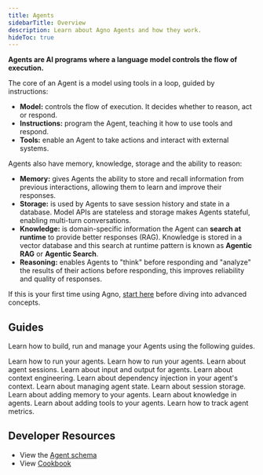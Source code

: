 ```yaml
---
title: Agents
sidebarTitle: Overview
description: Learn about Agno Agents and how they work.
hideToc: true
---
```


**Agents are AI programs where a language model controls the flow of execution.**

The core of an Agent is a model using tools in a loop, guided by instructions:

- **Model:** controls the flow of execution. It decides whether to reason, act or respond.
- **Instructions:** program the Agent, teaching it how to use tools and respond.
- **Tools:** enable an Agent to take actions and interact with external systems.

Agents also have memory, knowledge, storage and the ability to reason:

- **Memory:** gives Agents the ability to store and recall information from previous interactions, allowing them to learn and improve their responses.
- **Storage:** is used by Agents to save session history and state in a database. Model APIs are stateless and storage makes Agents stateful, enabling multi-turn conversations.
- **Knowledge:** is domain-specific information the Agent can **search at runtime** to provide better responses (RAG). Knowledge is stored in a vector database and this search at runtime pattern is known as **Agentic RAG** or **Agentic Search**.
- **Reasoning:** enables Agents to "think" before responding and "analyze" the results of their actions before responding, this improves reliability and quality of responses.

<Tip>

If this is your first time using Agno, [start here](/introduction/quickstart) before diving into advanced concepts.

</Tip>

## Guides

Learn how to build, run and manage your Agents using the following guides.

<CardGroup cols={2}>
  <Card
    title="Building Agents"
    icon="wrench"
    iconType="duotone"
    href="/concepts/agents/building-agents"
  >
    Learn how to run your agents.
  </Card>
  <Card
    title="Running Agents"
    icon="user-robot"
    iconType="duotone"
    href="/concepts/agents/running-agents"
  >
    Learn how to run your agents.
  </Card>
  <Card
    title="Agent Sessions"
    icon="comments"
    iconType="duotone"
    href="/concepts/agents/sessions"
  >
    Learn about agent sessions.
  </Card>
  <Card
    title="Input & Output"
    icon="fire"
    iconType="duotone"
    href="/concepts/agents/input-output"
  >
    Learn about input and output for agents.
  </Card>
  <Card
    title="Context Engineering"
    icon="file-lines"
    iconType="duotone"
    href="/concepts/agents/context"
  >
    Learn about context engineering.
  </Card>
  <Card
    title="Dependencies"
    icon="brackets-curly"
    iconType="duotone"
    href="/concepts/agents/dependencies"
  >
    Learn about dependency injection in your agent's context.
  </Card>
  <Card
    title="Agent State"
    icon="crystal-ball"
    iconType="duotone"
    href="/concepts/agents/state"
  >
    Learn about managing agent state.
  </Card>
  <Card
    title="Agent Storage"
    icon="database"
    iconType="duotone"
    href="/concepts/agents/storage"
  >
    Learn about session storage.
  </Card>
  <Card
    title="Memory"
    icon="head-side-brain"
    iconType="duotone"
    href="/concepts/agents/memory"
  >
    Learn about adding memory to your agents.
  </Card>
  <Card
    title="Knowledge"
    icon="books"
    iconType="duotone"
    href="/concepts/agents/knowledge"
  >
    Learn about knowledge in agents.
  </Card>
  <Card
    title="Tools"
    icon="wrench"
    iconType="duotone"
    href="/concepts/agents/tools"
  >
    Learn about adding tools to your agents.
  </Card>
  <Card
    title="Agent Metrics"
    icon="chart-line"
    iconType="duotone"
    href="/concepts/agents/metrics"
  >
    Learn how to track agent metrics.
  </Card>
</CardGroup>

## Developer Resources

- View the [Agent schema](/reference/agents/agent)
- View [Cookbook](https://github.com/agno-agi/agno/tree/main/cookbook/agents/README.md)
